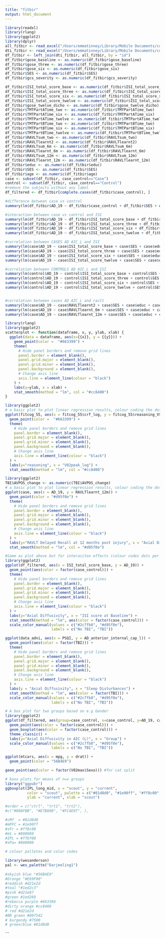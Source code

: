 ```yaml
---
title: "fitbir"
output: html_document
---
```


```r
library(readxl)
library(rlang)
library(ggplot2)
library(dplyr)
all_fitbir <- read_excel("/Users/emmatinney/Library/Mobile Documents/com~apple~CloudDocs/Documents/Northeastern/CCBH_Lab/Projects/fitbir/track_tbi.xlsx")
dti_fitbir <- read_excel("/Users/emmatinney/Library/Mobile Documents/com~apple~CloudDocs/Documents/Northeastern/CCBH_Lab/Projects/fitbir/fitbir_dti.xlsx")
df_fitbir <- left_join(dti_fitbir, all_fitbir, by = "id")
df_fitbir$gose_baseline <- as.numeric(df_fitbir$gose_baseline)
df_fitbir$gose_three <- as.numeric(df_fitbir$gose_three)
df_fitbir$gose_six <- as.numeric(df_fitbir$gose_six)
df_fitbir$SES <- as.numeric(df_fitbir$SES)
df_fitbir$gcs_severity <- as.numeric(df_fitbir$gcs_severity)

df_fitbir$ISI_total_score_base <- as.numeric(df_fitbir$ISI_total_score_base)
df_fitbir$ISI_total_score_three <- as.numeric(df_fitbir$ISI_total_score_three)
df_fitbir$ISI_total_score_six <- as.numeric(df_fitbir$ISI_total_score_six)
df_fitbir$ISI_total_score_twelve <- as.numeric(df_fitbir$ISI_total_score_twelve)
df_fitbir$gose_twelve_dicho <- as.numeric(df_fitbir$gose_twelve_dicho)
df_fitbir$TMTPartATime_two <- as.numeric(df_fitbir$TMTPartATime_two)
df_fitbir$TMTPartATime_six <- as.numeric(df_fitbir$TMTPartATime_six)
df_fitbir$TMTPartATime_twelve <- as.numeric(df_fitbir$TMTPartATime_twelve)
df_fitbir$TMTPartBTime_two <- as.numeric(df_fitbir$TMTPartBTime_two)
df_fitbir$TMTPartBTime_six <- as.numeric(df_fitbir$TMTPartBTime_six)
df_fitbir$TMTPartBTime_twelve <- as.numeric(df_fitbir$TMTPartBTime_twelve)
df_fitbir$RAVLTsum_two <- as.numeric(df_fitbir$RAVLTsum_two)
df_fitbir$RAVLTlearnt2 <- as.numeric(df_fitbir$RAVLTlearnt2)    
df_fitbir$RAVLTsum_6m <- as.numeric(df_fitbir$RAVLTsum_6m) 
df_fitbir$RAVLTlearnt_6m <- as.numeric(df_fitbir$RAVLTlearnt_6m) 
df_fitbir$RAVLTsum_12m <- as.numeric(df_fitbir$RAVLTsum_12m) 
df_fitbir$RAVLTlearnt_12m <- as.numeric(df_fitbir$RAVLTlearnt_12m) 
df_fitbir$educ <- as.numeric(df_fitbir$educ) 
df_fitbir$SES <- as.numeric(df_fitbir$SES) 
df_fitbir$age <- as.numeric(df_fitbir$age) 
case <- subset(df_fitbir, case_control=="Case")
control <- subset(df_fitbir, case_control=="Control")
#remove the subjects without any label
df_filtered <- df_fitbir[complete.cases(df_fitbir$case_control), ]
```


```r
#difference between case vs control
summary(lm(df_fitbir$AD_19 ~ df_fitbir$case_control + df_fitbir$SES + df_fitbir$educ + df_fitbir$age + df_fitbir$sex))

#interaction between case vs control and ISI
summary(lm(df_fitbir$AD_19 ~ df_fitbir$ISI_total_score_base + df_fitbir$case_control:df_fitbir$ISI_total_score_base + df_fitbir$case_control + df_fitbir$SES + df_fitbir$educ + df_fitbir$age + df_fitbir$sex))
summary(lm(df_fitbir$AD_19 ~ df_fitbir$ISI_total_score_three + df_fitbir$case_control:df_fitbir$ISI_total_score_three + df_fitbir$case_control + df_fitbir$SES + df_fitbir$educ + df_fitbir$age + df_fitbir$sex))
summary(lm(df_fitbir$AD_19 ~ df_fitbir$ISI_total_score_six + df_fitbir$case_control:df_fitbir$ISI_total_score_six + df_fitbir$case_control + df_fitbir$SES + df_fitbir$educ + df_fitbir$age + df_fitbir$sex))
summary(lm(df_fitbir$AD_19 ~ df_fitbir$ISI_total_score_twelve + df_fitbir$case_control:df_fitbir$ISI_total_score_twelve + df_fitbir$case_control + df_fitbir$SES + df_fitbir$educ + df_fitbir$age + df_fitbir$sex))

#correlation between CASES AD AIC_L and ISI
summary(lm(case$AD_19 ~ case$ISI_total_score_base + case$SES + case$educ + case$age + case$sex))
summary(lm(case$AD_19 ~ case$ISI_total_score_three + case$SES + case$educ + case$age + case$sex))
summary(lm(case$AD_19 ~ case$ISI_total_score_six + case$SES + case$educ + case$age + case$sex))
summary(lm(case$AD_19 ~ case$ISI_total_score_twelve + case$SES + case$educ + case$age + case$sex))

#correlation between CONTROLS AD AIC_L and ISI
summary(lm(control$AD_19 ~ control$ISI_total_score_base + control$SES + control$educ + control$age + control$sex))
summary(lm(control$AD_19 ~ control$ISI_total_score_three + control$SES + control$educ + control$age + control$sex))
summary(lm(control$AD_19 ~ control$ISI_total_score_six + control$SES + control$educ + control$age + control$sex))
summary(lm(control$AD_19 ~ control$ISI_total_score_twelve + control$SES + control$educ + control$age + control$sex))


#correlation between cases AD AIC_L and ravlt
summary(lm(case$AD_19 ~ case$RAVLTlearnt2 + case$SES + case$educ + case$age + case$sex))
summary(lm(case$AD_19 ~ case$RAVLTlearnt_6m + case$SES + case$educ + case$age + case$sex))
summary(lm(case$AD_19 ~ case$RAVLTlearnt_12m + case$SES + case$educ + case$age + case$sex))

```



```r
library(rlang)
library(ggplot2)
scatterplot <- function(dataframe, x, y, ylab, xlab) {
  ggplot(data = dataframe, aes(x={{x}}, y = {{y}})) + 
    geom_point(color =  "#663399") + 
    theme(
      # Hide panel borders and remove grid lines
      panel.border = element_blank(),
      panel.grid.major = element_blank(),
      panel.grid.minor = element_blank(),
      panel.background = element_blank(),
      # Change axis line
      axis.line = element_line(colour = "black")
    ) +
    labs(y=ylab, x = xlab) +
    stat_smooth(method = "lm", col = "#cc8400")
}

library(ggplot2)
# a basic plot to plot linear regression results, colour coding the dots and lines
ggplot(fitcog_55, aes(x = fitcog_55$crf_log, y = fitcog_55$reasoning_VS_PCA)) + 
  geom_point(color =  "#663399") + 
  theme(
    # Hide panel borders and remove grid lines
    panel.border = element_blank(),
    panel.grid.major = element_blank(),
    panel.grid.minor = element_blank(),
    panel.background = element_blank(),
    # Change axis line
    axis.line = element_line(colour = "black")
  ) +
  labs(y="reasoning", x = "V02peak_log") +
  stat_smooth(method = "lm", col = "#cc8400")

library(ggplot2)
TBI$AVPOS_change <- as.numeric(TBI$AVPOS_change)
# a basic plot to plot linear regression results, colour coding the dots and lines
ggplot(case, aes(x = AD_19, y = RAVLTlearnt_12m)) + 
  geom_point(color = "#d95f0e") + 
  theme(
    # Hide panel borders and remove grid lines
    panel.border = element_blank(),
    panel.grid.major = element_blank(),
    panel.grid.minor = element_blank(),
    panel.background = element_blank(),
    # Change axis line
    axis.line = element_line(colour = "black")
  ) +
  labs(y="RAVLT Delayed Recall at 12 months post injury", x = "Axial Diffusivity") +
  stat_smooth(method = "lm", col = "#d95f0e")

#Same as plot above but for interaciton effects (colour codes dots per a categorical varibale and plots separate lines)
library(ggplot2)
ggplot(df_filtered, aes(x = ISI_total_score_base, y = AD_19)) + 
  geom_point(aes(color = factor(case_control))) + 
  theme(
    # Hide panel borders and remove grid lines
    panel.border = element_blank(),
    panel.grid.major = element_blank(),
    panel.grid.minor = element_blank(),
    panel.background = element_blank(),
    # Change axis line
    axis.line = element_line(colour = "black")
  ) +
  labs(y="Axial Diffusivity", x = "ISI score at Baseline") +
  stat_smooth(method = "lm", aes(color = factor(case_control))) +
  scale_color_manual(values = c("#2c7fb8", "#d95f0e"), 
                     labels = c("No TBI", "TBI"))
```


```r
ggplot(data_adni, aes(x = PSQI, y = AD_anterior_internal_cap_l)) +
  geom_point(aes(color = factor(TBI))) +
  theme(
    # Hide panel borders and remove grid lines
    panel.border = element_blank(),
    panel.grid.major = element_blank(),
    panel.grid.minor = element_blank(),
    panel.background = element_blank(),
    # Change axis line
    axis.line = element_line(colour = "black")
  ) +
  labs(y = "Axial Diffusivity", x = "Sleep Disturbances") +
  stat_smooth(method = "lm", aes(color = factor(TBI))) +
  scale_color_manual(values = c("#2c7fb8", "#d95f0e"), 
                     labels = c("No TBI", "TBI"))

# A box plot for two groups based on e.g Gender 
library(ggplot2)
ggplot(df_filtered, aes(group=case_control, x=case_control, y=AD_19, case_control)) +
  geom_point(aes(color = factor(case_control))) + 
  geom_boxplot(aes(color = factor(case_control))) + 
  theme_classic() +
  labs(y="Axial Diffusivity in AIC (L)", x = "Group") +
  scale_color_manual(values = c("#2c7fb8", "#d95f0e"), 
                     labels = c("No TBI", "TBI"))

ggplot(mtcars, aes(x = mpg, y = drat)) +
  geom_point(color = "56B4E9")

geom_point(aes(color = factor(V02max$Sexo))) #for cat split 

# boxx plots for means of n=x groups 
library("ggpubr")
ggboxplot(IPL_long_mid, x = "scout", y = "current", 
          color = "scout", palette = c("#81d8d0", "#1e90ff", "#ff8c00", "#800080", "#ffbf00", "#808080"),
          ylab = "current", xlab = "scout")

#order = c("ctrl", "trt1", "trt2"),
#c("#00AFBB", "#E7B800", "#FC4E07", ),

#cMf  = #81d8d0
#mPFC = #1e90ff
#sFr = #ff8c00
#m1 = #808080
#IPL = #ffbf00
#sPa= #800080

# colour palletes and color codes 

library(wesanderson)
pal <- wes_palette("Darjeeling1")
  
#skyish blue "#56B4E9"
#Orange "#E69F00"
#reddish #d21e2d
#teal "#1ed2c3"
#pink #d21e87
#green #1ed269
#rebecca purple #663399
#dirty orange #cc8400
# red #d21e2d
#BR green #007542
# burgendy #7500
# green/blue #81d8d0


```

```
